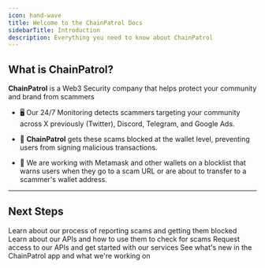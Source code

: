 ```yaml
---
icon: hand-wave
title: Welcome to the ChainPatrol Docs
sidebarTitle: Introduction
description: Everything you need to know about ChainPatrol
---
```


## What is ChainPatrol?

**ChainPatrol** is a Web3 Security company that helps protect your community and brand from scammers

* 🖥️ Our 24/7 Monitoring detects scammers targeting your community across X previously (Twitter), Discord, Telegram, and Google Ads.

* 🔐 **ChainPatrol** gets these scams blocked at the wallet level, preventing users from signing malicious transactions.

* 🤝 We are working with Metamask and other wallets on a blocklist that warns users when they go to a scam URL or are about to transfer to a scammer's wallet address.

***

## Next Steps

<CardGroup cols={2}>
  <Card title="Reporting Flow" icon="user-police" href="/reporting-flow/overview">
    Learn about our process of reporting scams and getting them blocked
  </Card>

  <Card title="API Docs" icon="book" href="/external-api/overview">
    Learn about our APIs and how to use them to check for scams
  </Card>

  <Card title="Request API Key" icon="flask" href="https://chainpatrol.typeform.com/to/LC66S3Bt">
    Request access to our APIs and get started with our services
  </Card>

  <Card title="Changelog" icon="rocket" href="https://chainpatrol.io/changelog">
    See what's new in the ChainPatrol app and what we're working on
  </Card>
</CardGroup>